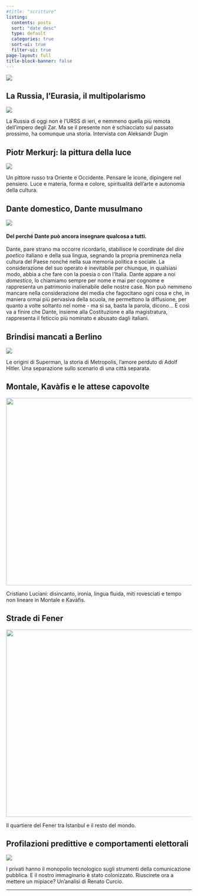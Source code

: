 ```yaml
---
#title: "scritture"
listing:
  contents: posts
  sort: "date desc"
  type: default
  categories: true
  sort-ui: true
  filter-ui: true
page-layout: full
title-block-banner: false
---
```


::: grid
::: g-col-12
![](images/immagini_scritture/scritture_logo.png){fig-align="center"}
:::

::: {.g-col-12 .g-col-md-3}
## La Russia, l'Eurasia, il multipolarismo

[![](/images/2017/04/Childrens-Choir-of-Russia.jpg){fig-align="left"}](posts/pages/2017-04-17-russia-eurasia-multipolarismo-millerman-dugin.html)

La Russia di oggi non è l'URSS di ieri, e nemmeno quella più remota dell'impero degli Zar. Ma se il presente non è schiacciato sul passato prossimo, ha comunque una storia. Intervista con Aleksandr Dugin

## Piotr Merkurj: la pittura della luce

[![](/images/2017/11/Vetrata-Palma-di-Montechiaro-AG.jpg){fig-align="left"}](posts/pages/2017-11-07-pittura-luce-comandini-merkurj.html)

Un pittore russo tra Oriente e Occidente. Pensare le icone, dipingere nel pensiero. Luce e materia, forma e colore, spiritualità dell'arte e autonomia della cultura.
:::

::: {.g-col-12 .g-col-md-6}
::: grid
::: {.g-col-12 .g-col-md-6}
## Dante domestico, Dante musulmano
:::
:::

[![](images/immagini_scritture/gerione.jpg){fig-align="center"}](/posts/pages/2024-05-27-dante-islam-comandini.html)

#### Del perché Dante può ancora insegnare qualcosa a tutti.

Dante, pare strano ma occorre ricordarlo, stabilisce le coordinate del *dire poetico* italiano e della sua lingua, segnando la propria preminenza nella cultura del Paese nonché nella sua memoria politica e sociale. La considerazione del suo operato è inevitabile per chiunque, in qualsiasi modo, abbia a che fare con la poesia o con l'Italia. Dante appare a noi *domestico*, lo chiamiamo sempre per nome e mai per cognome e rappresenta un patrimonio inalienabile delle nostre case. Non può nemmeno mancare nella considerazione dei media che fagocitano ogni cosa e che, in maniera ormai più pervasiva della scuola, ne permettono la diffusione, per quanto a volte soltanto nel nome - ma si sa, basta la parola, dicono... E così va a finire che Dante, insieme alla Costituzione e alla magistratura, rappresenta il feticcio più nominato e abusato dagli italiani.

## Brindisi mancati a Berlino

[![](/images/2017/10/brindisi_mancati.jpg){fig-align="left"}](/posts/pages/2017-07-15-berlino-metropolis-comandini.html)

Le origini di Superman, la storia di Metropolis, l'amore perduto di Adolf Hitler. Una separazione sullo scenario di una città separata.
:::

::: {.g-col-12 .g-col-md-3}
## Montale, Kavàfis e le attese capovolte

[![](/images/2017/12/panni_stesi_sull_egeo.jpg){fig-align="left" width="508"}](/posts/pages/2017-09-21-montale-kavafis-luciani.html)

Cristiano Luciani: disincanto, ironia, lingua fluida, miti rovesciati e tempo non lineare in Montale e Kavàfis.

## Strade di Fener

[![](/images/2016/07/strada-di-fener-678x381.jpg){fig-align="left" width="508"}](/posts/pages/2014-04-29-strade-fener-comandini.html)

Il quartiere del Fener tra Istanbul e il resto del mondo.

## Profilazioni predittive e comportamenti elettorali

[![](/images/2018/01/urna.png)](/posts/pages/2018-01-09-profilazioni-elezioni-curcio.html)

I privati hanno il monopolio tecnologico sugli strumenti della comunicazione pubblica. E il nostro immaginario è stato colonizzato. Riuscirete ora a mettere un mipiace? Un'analisi di Renato Curcio.
:::
:::

------------------------------------------------------------------------
